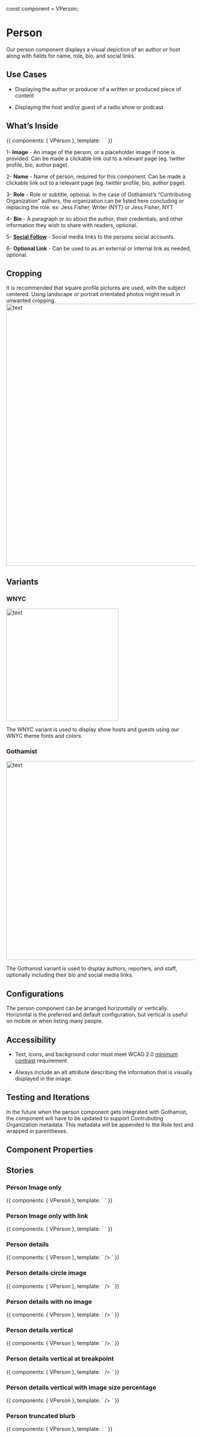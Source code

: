 const component = VPerson;

<Meta title="Components/Molecules/Person" component={component} />

# Person

Our person component displays a visual depiction of an author or host along with fields for name, role, bio, and social links.

## Use Cases

-   Displaying the author or producer of a written or produced piece of content

-   Displaying the host and/or guest of a radio show or podcast


## What’s Inside

<Canvas>
    <Story name="Person default">
        {{
            components: { VPerson },
            template: `
<v-person
    image="./images/Placeholder-Image-1_1.png"
/>
`
        }}
    </Story>
</Canvas>


1- **Image** - An image of the person, or a placeholder image if none is provided. Can be made a clickable link out to a relevant page (eg. twitter profile, bio, author page).

2- **Name** - Name of person, required for this component. Can be made a clickable link out to a relevant page (eg. twitter profile, bio, author page).

3- **Role** - Role or subtitle, optional. In the case of Gothamist’s “Contributing Organization” authors, the organization can be listed here concluding or replacing the role. ex: Jess Fisher, Writer (NYT) or  Jess Fisher, NYT

4- **Bio** - A paragraph or so about the author, their credentials, and other information they wish to share with readers, optional.

5- **[Social Follow](https://storybook.nypr.digital/latest/index.html?path=/docs/components-molecules-social-follow--horizontal)** - Social media links to the persons social accounts.

6- **Optional Link** - Can be used to as an external or internal link as needed, optional. 


## Cropping

It is recommended that square profile pictures are used, with the subject centered. Using landscape or portrait orientated photos might result in unwanted cropping.
<img alt="text" src="./images/Molecule-Person-Cropping.png" width="700" />


## Variants

### **WNYC**
<img alt="text" src="./images/Molecules-Person-WNYC.png" width="300" />

The WNYC variant is used to display show hosts and guests using our WNYC theme fonts and colors.

### **Gothamist**
<img alt="text" src="./images/Molecules-Person-Gothamist.png" width="531" />

The Gothamist variant is used to display authors, reporters, and staff, optionally including their bio and social media links.


## Configurations
The person component can be arranged horizontally or vertically. Horizontal is the preferred and default configuration, but vertical is useful on mobile or when listing many people.

## Accessibility
- Text, icons, and background color must meet WCAG 2.0 [minimum contrast](https://www.w3.org/WAI/WCAG21/Understanding/contrast-minimum.html) requirement.

- Always include an alt attribute describing the information that is visually displayed in the image.


## Testing and Iterations
In the future when the person component gets integrated with Gothamist, the component will have to be updated to support Contrubuting Organization metadata. This metadata will be appended to the Role text and wrapped in parentheses.

## Component Properties

<ArgsTable of={component} />

## Stories

### Person Image only
<Canvas>
    <Story name="Person image only">
        {{
            components: { VPerson },
            template: `
<v-person
    image="./images/Placeholder-Image-1_1.png"
/>
`
        }}
    </Story>
</Canvas>

### Person Image only with link
<Canvas>
    <Story name="Person image only with link">
        {{
            components: { VPerson },
            template: `
<v-person
    image="./images/Placeholder-Image-1_1.png"
    nameLink='http://example.com'
/>
`
        }}
    </Story>
</Canvas>

### Person details

<Canvas>
    <Story name="Person details">
        {{
            components: { VPerson },
            template: `
<v-person
    image="./images/Placeholder-Image-1_1.png"
    name='Jen Chung'
    nameLink='http://example.com'
    role='Executive Editor and Co-founder'
    blurb="Jen grew up in New Jersey and co-founded Gothamist in 2003 as a way to learn more about New York City beyond Law & Order. "
    
/>
`
        }}
    </Story>
</Canvas>


### Person details circle image

<Canvas>
    <Story name="Person details circle image">
        {{
            components: { VPerson },
            template: `
<v-person
    image="./images/Placeholder-Image-1_1.png"
    circle
    name='Jen Chung'
    nameLink='http://example.com'
    role='Executive Editor and Co-founder'
    blurb="Jen grew up in New Jersey and co-founded Gothamist in 2003 as a way to learn more about New York City beyond Law & Order. "
    
/>
`
        }}
    </Story>
</Canvas>

### Person details with no image

<Canvas>
    <Story name="Person details no image">
        {{
            components: { VPerson },
            template: `
<v-person
    name='Jen Chung'
    nameLink='http://example.com'
    role='Executive Editor and Co-founder'
    blurb="Jen grew up in New Jersey and co-founded Gothamist in 2003 as a way to learn more about New York City beyond Law & Order. "
    
/>
`
        }}
    </Story>
</Canvas>


### Person details vertical

<Canvas>
    <Story name="Person vertical">
        {{
            components: { VPerson },
            template: `
<v-person
    vertical
    image="./images/Placeholder-Image-1_1.png"
    name='Jen Chung'
    nameLink='http://example.com'
    role='Executive Editor and Co-founder'
    blurb="Jen grew up in New Jersey and co-founded Gothamist in 2003 as a way to learn more about New York City beyond Law & Order. "
    
/>
`
        }}
    </Story>
</Canvas>


### Person details vertical at breakpoint

<Canvas>
    <Story name="Person vertical at breakpoint">
        {{
            components: { VPerson },
            template: `
<v-person
    vertical="medium"
    image="./images/Placeholder-Image-1_1.png"
    name='Jen Chung'
    nameLink='http://example.com'
    role='Executive Editor and Co-founder'
    blurb="Jen grew up in New Jersey and co-founded Gothamist in 2003 as a way to learn more about New York City beyond Law & Order. "
    
/>
`
        }}
    </Story>
</Canvas>

### Person details vertical with image size percentage

<Canvas>
    <Story name="Person vertical with image size percentage">
        {{
            components: { VPerson },
            template: `
<v-person
    vertical
    imgScale="40"
    image="./images/Placeholder-Image-1_1.png"
    name='Jen Chung'
    nameLink='http://example.com'
    role='Executive Editor and Co-founder'
    blurb="Jen grew up in New Jersey and co-founded Gothamist in 2003 as a way to learn more about New York City beyond Law & Order. "
    
/>
`
        }}
    </Story>
</Canvas>


### Person truncated blurb 

<Canvas>
    <Story name="Person truncated blurb">
        {{
            components: { VPerson },
            template: `
<v-person
    image="./images/Placeholder-Image-1_1.png"
    name='Jen Chung'
    nameLink='http://example.com'
    role='Executive Editor and Co-founder'
    blurb="Jen grew up in New Jersey and co-founded Gothamist in 2003 as a way to learn more about New York City beyond Law & Order. "
    truncate="30"
/>
`
        }}
    </Story>
</Canvas>

